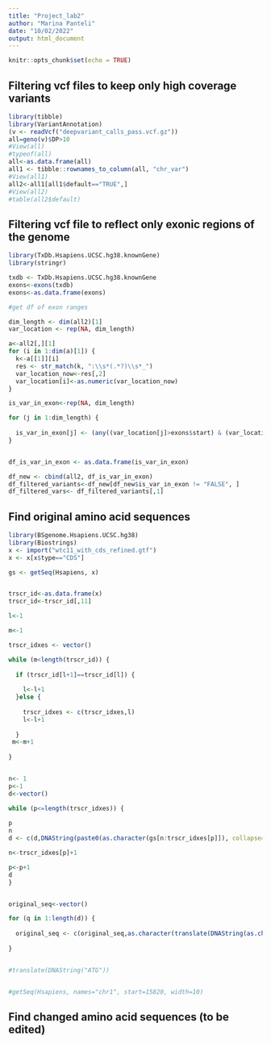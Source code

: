 ---
title: "Project_lab2"
author: "Marina Panteli"
date: "10/02/2022"
output: html_document
---

```{r setup, include=FALSE}
knitr::opts_chunk$set(echo = TRUE)
```


## Filtering vcf files to keep only high coverage variants

```{r pressure, echo=FALSE}
library(tibble)
library(VariantAnnotation)
(v <- readVcf("deepvariant_calls_pass.vcf.gz"))
all=geno(v)$DP>10
#View(all)
#typeof(all)
all<-as.data.frame(all)
all1 <- tibble::rownames_to_column(all, "chr_var")
#View(all1)
all2<-all1[all1$default=="TRUE",]
#View(all2)
#table(all2$default)
```
## Filtering vcf file to reflect only exonic regions of the genome
```{r pressure, echo=FALSE}

library(TxDb.Hsapiens.UCSC.hg38.knownGene)
library(stringr)

txdb <- TxDb.Hsapiens.UCSC.hg38.knownGene
exons<-exons(txdb)
exons<-as.data.frame(exons)

#get df of exon ranges

dim_length <- dim(all2)[1]
var_location <- rep(NA, dim_length)

a<-all2[,][1]
for (i in 1:dim(a)[1]) {
  k<-a[[1]][i]
  res <- str_match(k, ":\\s*(.*?)\\s*_")
  var_location_now<-res[,2]
  var_location[i]<-as.numeric(var_location_now)
}

is_var_in_exon<-rep(NA, dim_length)

for (j in 1:dim_length) {
  
  is_var_in_exon[j] <- (any((var_location[j]>exons$start) & (var_location[j]<exons$end)))
}


df_is_var_in_exon <- as.data.frame(is_var_in_exon)

df_new <- cbind(all2, df_is_var_in_exon)
df_filtered_variants<-df_new[df_new$is_var_in_exon != "FALSE", ]
df_filtered_vars<- df_filtered_variants[,1]

```

## Find original amino acid sequences

```{r pressure, echo=FALSE}
library(BSgenome.Hsapiens.UCSC.hg38)
library(Biostrings)
x <- import("wtc11_with_cds_refined.gtf")
x <- x[x$type=="CDS"]

gs <- getSeq(Hsapiens, x)


trscr_id<-as.data.frame(x)
trscr_id<-trscr_id[,11]

l<-1

m<-1

trscr_idxes <- vector()

while (m<length(trscr_id)) {
  
  if (trscr_id[l+1]==trscr_id[l]) {
    
    l<-l+1
  }else {
    
    trscr_idxes <- c(trscr_idxes,l)
    l<-l+1
    
  }
 m<-m+1   
  
}


n<- 1
p<-1
d<-vector()

while (p<=length(trscr_idxes)) {
  
p
n
d <- c(d,DNAString(paste0(as.character(gs[n:trscr_idxes[p]]), collapse="")) )

n<-trscr_idxes[p]+1

p<-p+1
d
}


original_seq<-vector()

for (q in 1:length(d)) {
  
  original_seq <- c(original_seq,as.character(translate(DNAString(as.character(d[[q]])))))
  
}


#translate(DNAString("ATG"))


#getSeq(Hsapiens, names="chr1", start=15820, width=10)


```

## Find changed amino acid sequences (to be edited)
```{r pressure, echo=FALSE}

```


